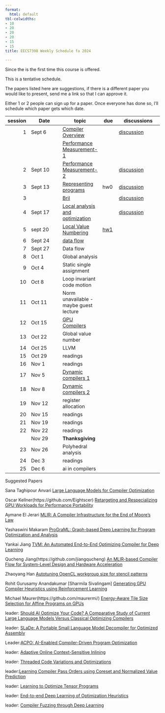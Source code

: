```yaml
---
format:
  html: default
tbl-colwidths:
- 10
- 20
- 20
- 20
- 15
- 15
title: EECS7398 Weekly Schedule fa 2024

---
```




Since the is the first time this course is offered.

This is a tentative schedule.

The papers listed here are suggestions, if there is a different paper you would like to present, send me a link so that I can approve it.  

Either 1 or 2 people can sign up for a paper.  Once everyone has done so, I'll schedule which paper gets which date.


| session | Date    | topic  | due | discussions|
|--:|---------|--------| ----| -----------|
1| Sept 6    | [Compiler Overview](lectures/010_compiler_overview.qmd)              | |  [discussion](https://github.com/normrubin/normrubin.github.io/discussions/70)
| | | [Performance Measurement-1](lectures/01a1_performance_measurement.qmd)  | | 
2|Sept 10   | [Performance Measurement-2](lectures/01a2_performance_measurement.qmd)  | | [discussion](https://github.com/normrubin/normrubin.github.io/discussions/71)
3|Sept 13    |[Representing programs](lectures/02a_representation.qmd)| hw0 | [discussion](https://github.com/normrubin/normrubin.github.io/discussions/72)
3|   | [Bril](lectures/02b_bril.qmd)| |[discussion](https://github.com/normrubin/normrubin.github.io/discussions/73)
4| Sept 17   | [Local analysis and optimization](lectures/03_local.qmd)  | | [discussion](https://github.com/normrubin/normrubin.github.io/discussions/74)
5|sept 20|[Local Value Numbering](lectures/03b_local_value_numbering.qmd) |[hw1](/home/norm/compiler_course_2024fa/homework/1.hw.qmd)|
6| Sept 24   | [data flow](/home/norm/compiler_course_2024fa/lectures/04_data_flow.qmd)  |  | 
7| Sept 27   | Data flow    | 
8| Oct 1 |Global analysis |
9| Oct 4     | Static single assignment  | |
10|Oct 8 |Loop invariant code motion |
11|Oct 11  | Norm unavailable - maybe guest lecture 
12| Oct 15  | [GPU Compilers](lectures/14_gpu_compilers.qmd)  | | 
13| Oct 22   |Global value number |
14| Oct 25   |LLVM  | |
15| Oct 29   | readings  | |
16| Nov 1| readings  |
17| Nov 5   |[Dynamic compilers 1 ](lectures/13_dynamic_compilers.qmd) |
18| Nov 8   | [Dynamic compilers 2 ](lectures/13_dynamic_compilers.qmd)  | | 
19| Nov 12 |register allocation |
20| Nov 15    |  readings  | | 
21| Nov 19    | readings  | | | 
22| Nov 22    | readings   | | 
| |Nov 29 | **Thanksgiving**|
23|Nov 26    |  Polyhedral analysis | | 
24| Dec 3     |readings | 
25| Dec 6     | ai in compilers  | 


Suggested Papers 

Sana Taghipour Anvari [Large Language Models for Compiler Optimization](https://ar5iv.labs.arxiv.org/html/2309.07062)

Oscar Kellner(https://github.com/Eightscer) [Retargeting and Respecializing GPU Workloads for Performance Portability](https://ieeexplore.ieee.org/document/10444828)

Aymane El Jerari [MLIR: A Compiler Infrastructure for the End of Moore’s Law](https://arxiv.org/abs/2002.11054)

Yashaswini Makaram [ProGraML: Graph-based Deep Learning for Program Optimization and Analysis](https://arxiv.org/abs/2003.10536)

Yankai Jiang [TVM: An Automated End-to-End Optimizing Compiler for Deep Learning](https://www.usenix.org/conference/osdi18/presentation/chen)

Qucheng Jiang(https://github.com/jiangqucheng) [An MLIR-based Compiler Flow for System-Level Design and Hardware Acceleration](https://dl.acm.org/doi/abs/10.1145/3508352.3549424)

Zhaoyang Han [Autotuning OpenCL workgroup size for stencil patterns](https://arxiv.org/pdf/1511.02490)


Rohit Gurusamy Anandakumar [Sharmila Sivalingam] [Generating GPU Compiler Heuristics using Reinforcement Learning](https://arxiv.org/abs/2111.12055)

Michael Maurer(https://github.com/maurermi/) [Energy-Aware Tile Size Selection for Affine Programs on GPUs](https://malithjayaweera.com/wp-content/uploads/2024/01/CGO24_eatss_PREPRINT.pdf)



leader: [Should AI Optimize Your Code? A Comparative Study of Current Large Language Models Versus Classical Optimizing Compilers](https://arxiv.org/html/2406.12146v1)

leader: [SLaDe: A Portable Small Language Model Decompiler for Optimized Assembly](https://arxiv.org/abs/2305.12520)


Leader:[ACPO: AI-Enabled Compiler-Driven Program Optimization](https://ar5iv.labs.arxiv.org/html/2312.09982)


leader: [Adaptive Online Context-Sensitive Inlining](https://ieeexplore.ieee.org/stamp/stamp.jsp?tp=&arnumber=1191550)


leader: [Threaded Code Variations and Optimizations](https://citeseerx.ist.psu.edu/document?repid=rep1&type=pdf&doi=e1e1a8622dc562e7f42d98b59f67de6949e2539e)



leader:[Learning Compiler Pass Orders using Coreset and Normalized Value Prediction](https://ar5iv.labs.arxiv.org/html/2301.05104v1)


leader: [Learning to Optimize Tensor Programs](https://arxiv.org/abs/1805.08166)

leader: [End-to-end Deep Learning of Optimization Heuristics](https://chriscummins.cc/pub/2017-pact.pdf)

leader: [Compiler Fuzzing through Deep Learning](https://chriscummins.cc/pub/2018-issta.pdf)



